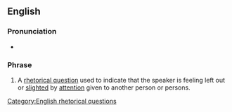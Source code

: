 ==English==

===Pronunciation===
* {{audio|En-au-what am I, chopped liver.ogg|Audio (AU)|lang=en}}

===Phrase===
{{head|en|phrase|head=[[what]] am I, [[chopped liver]]?}}

# A [[rhetorical question]] used to indicate that the speaker is feeling left out or [[slighted]] by [[attention]] given to another person or persons.

[[Category:English rhetorical questions]]